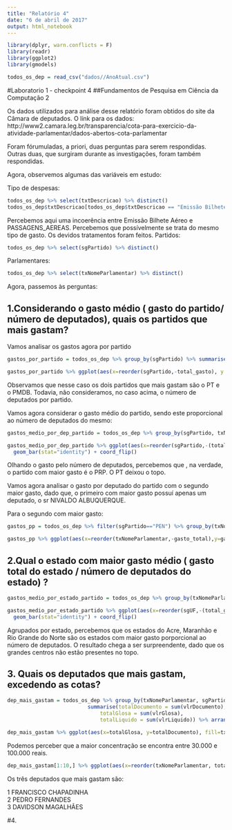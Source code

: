 ```yaml
---
title: "Relatório 4"
date: "6 de abril de 2017"
output: html_notebook
---
```


```r
library(dplyr, warn.conflicts = F)
library(readr)
library(ggplot2)
library(gmodels)
```
```r
todos_os_dep = read_csv("dados//AnoAtual.csv")
```


#Laboratorio 1 - checkpoint 4 
##Fundamentos de Pesquisa em Ciência da Computação 2

Os dados utilizados para análise desse relatório foram obtidos do site da Câmara de deputados.
O línk para os dados: http://www2.camara.leg.br/transparencia/cota-para-exercicio-da-atividade-parlamentar/dados-abertos-cota-parlamentar

Foram fórumuladas, a priori, duas perguntas para serem respondidas.
Outras duas, que surgiram durante as investigações, foram também respondidas.

Agora, observemos algumas das variáveis em estudo:

Tipo de despesas:
```r
todos_os_dep %>% select(txtDescricao) %>% distinct()
todos_os_dep$txtDescricao[todos_os_dep$txtDescricao == "Emissão Bilhete Aéreo"] <- "PASSAGENS AÉREAS"

```
Percebemos aqui uma incoerência entre Emissão Bilhete Aéreo	e PASSAGENS_AEREAS. Percebemos que possívelmente se trata do mesmo tipo de gasto. Os devidos tratamentos foram feitos.
Partidos:
```r
todos_os_dep %>% select(sgPartido) %>% distinct()

```

Parlamentares:
```r
todos_os_dep %>% select(txNomeParlamentar) %>% distinct()

```

Agora, passemos às perguntas:

## 1.Considerando o gasto médio ( gasto do partido/ número de deputados), quais os partidos que mais gastam?
Vamos analisar os gastos agora por partido
```r

gastos_por_partido = todos_os_dep %>% group_by(sgPartido) %>% summarise(total_gasto = sum(vlrLiquido)) %>% arrange(-total_gasto)

gastos_por_partido %>% ggplot(aes(x=reorder(sgPartido,-total_gasto), y = total_gasto)) + geom_bar(stat="identity") + coord_flip()
```

Observamos que nesse caso os dois partidos que mais gastam são o PT e o PMDB. Todavia, não consideramos, no caso acima, o número de deputados por partido. 

Vamos agora considerar o gasto médio do partido, sendo este proporcional ao número de deputados do mesmo:

```r
gastos_medio_por_dep_partido = todos_os_dep %>% group_by(sgPartido, txNomeParlamentar) %>% summarise(total_gasto = sum(vlrLiquido)) %>% group_by(sgPartido) %>% summarise(count=n(), total_gasto=sum(total_gasto)) 

gastos_medio_por_dep_partido %>% ggplot(aes(x=reorder(sgPartido,-(total_gasto/count)),y=(total_gasto/count))) +
  geom_bar(stat="identity") + coord_flip()
```


Olhando o gasto pelo número de deputados, percebemos que , na verdade, o partido com maior gasto é o PRP. O PT deixou o topo. 

Vamos agora analisar o gasto por deputado do partido com o segundo maior gasto, dado que, o primeiro com maior gasto possuí apenas um deputado, o sr NIVALDO ALBUQUERQUE.

Para o segundo com maior gasto:
```r

gastos_pp = todos_os_dep %>% filter(sgPartido=="PEN") %>% group_by(txNomeParlamentar) %>% summarise(gasto_total = sum(vlrLiquido))

gastos_pp %>% ggplot(aes(x=reorder(txNomeParlamentar,-gasto_total),y=gasto_total)) + geom_bar(stat="identity") + coord_flip()

```




## 2.Qual o estado com maior gasto médio ( gasto total do estado / número de deputados do estado) ?
```r
gastos_medio_por_estado_partido = todos_os_dep %>% group_by(txNomeParlamentar, sgUF) %>% summarise(total_gasto = sum(vlrLiquido)) %>% group_by(sgUF) %>% summarise(count=n(), total_gasto=sum(total_gasto)) 

gastos_medio_por_estado_partido %>% ggplot(aes(x=reorder(sgUF,-(total_gasto/count)),y=(total_gasto/count))) +
  geom_bar(stat="identity") + coord_flip()
```
Agrupados por estado, percebemos que os estados do Acre, Maranhão e Rio Grande do Norte são os estados com maior gasto porporcional ao número de deputados. 
O resultado chega a ser surpreendente, dado que os grandes centros não estão presentes no topo.

## 3. Quais os deputados que mais gastam, excedendo as cotas?

```r
dep_mais_gastam = todos_os_dep %>% group_by(txNomeParlamentar, sgPartido) %>%   
                          summarise(totalDocumento = sum(vlrDocumento), 
                              totalGlosa = sum(vlrGlosa), 
                              totalLiquido = sum(vlrLiquido)) %>% arrange(desc(totalDocumento))

dep_mais_gastam %>% ggplot(aes(x=totalGlosa, y=totalDocumento), fill=txNomeParlamentar) + geom_point()

```
Podemos perceber que a maior concentração se encontra entre 30.000 e 100.000 reais.
```r
dep_mais_gastam[1:10,] %>% ggplot(aes(x=reorder(txNomeParlamentar, totalDocumento), y=totalDocumento)) + geom_bar(stat='identity') + coord_flip()
```


Os três deputados que mais gastam são:
  
  
  1       FRANCISCO CHAPADINHA       
  2       PEDRO FERNANDES                  
  3       DAVIDSON MAGALHÃES    
  
  
#4.
